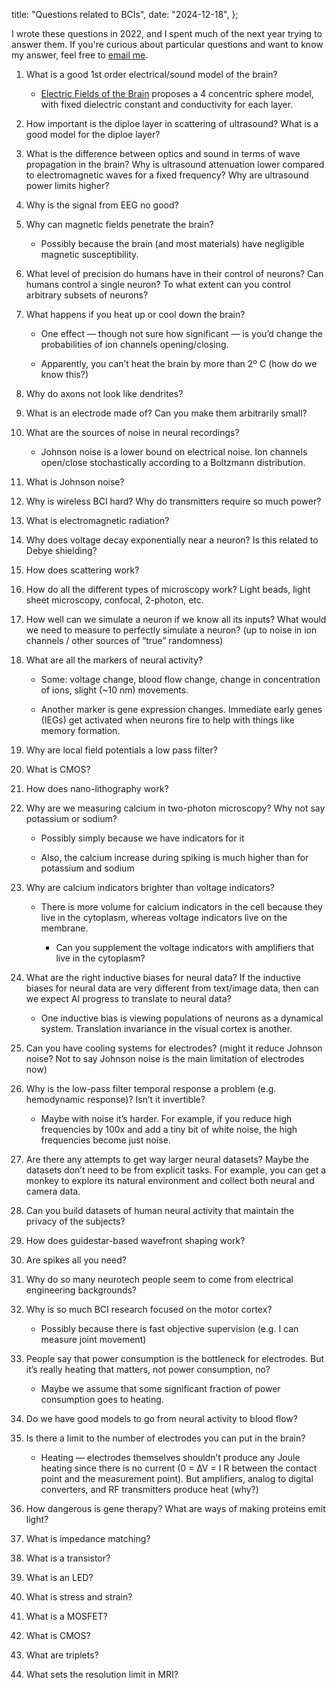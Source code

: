   title: "Questions related to BCIs",
  date: "2024-12-18",
};


<PostHeader title={metadata.title} date={metadata.date} />

I wrote these questions in 2022, and I spent much of the next year trying to answer them. If you're curious about particular questions and want to know my answer, feel free to [email me](mailto:raphael.hotter@gmail.com).

1. What is a good 1st order electrical/sound model of the brain?

   - [Electric Fields of the Brain](https://www.amazon.com/Electric-Fields-Brain-Neurophysics-EEG/dp/019505038X) proposes a 4 concentric sphere model, with fixed dielectric constant and conductivity for each layer.

2. How important is the diploe layer in scattering of ultrasound? What is a good model for the diploe layer?

3. What is the difference between optics and sound in terms of wave propagation in the brain? Why is ultrasound attenuation lower compared to electromagnetic waves for a fixed frequency? Why are ultrasound power limits higher?

4. Why is the signal from EEG no good?

5. Why can magnetic fields penetrate the brain? 

    - Possibly because the brain (and most materials) have negligible magnetic susceptibility.

6. What level of precision do humans have in their control of neurons? Can humans control a single neuron? To what extent can you control arbitrary subsets of neurons?

7. What happens if you heat up or cool down the brain?

   - One effect — though not sure how significant — is you’d change the probabilities of ion channels opening/closing.

   - Apparently, you can’t heat the brain by more than 2º C (how do we know this?)

8. Why do axons not look like dendrites?

9. What is an electrode made of? Can you make them arbitrarily small?

10. What are the sources of noise in neural recordings?

    - Johnson noise is a lower bound on electrical noise. Ion channels open/close stochastically according to a Boltzmann distribution.

11. What is Johnson noise?

12. Why is wireless BCI hard? Why do transmitters require so much power?

13. What is electromagnetic radiation?

14. Why does voltage decay exponentially near a neuron? Is this related to Debye shielding?

15. How does scattering work?

16. How do all the different types of microscopy work? Light beads, light sheet microscopy, confocal, 2-photon, etc. 

17. How well can we simulate a neuron if we know all its inputs? What would we need to measure to perfectly simulate a neuron? (up to noise in ion channels / other sources of “true” randomness)

18. What are all the markers of neural activity?

    - Some: voltage change, blood flow change, change in concentration of ions, slight (\~10 nm) movements.

    -  Another marker is gene expression changes. Immediate early genes (IEGs) get activated when neurons fire to help with things like memory formation.

19. Why are local field potentials a low pass filter?

20. What is CMOS?

21. How does nano-lithography work?

22. Why are we measuring calcium in two-photon microscopy? Why not say potassium or sodium?

    - Possibly simply because we have indicators for it

    - Also, the calcium increase during spiking is much higher than for potassium and sodium

23. Why are calcium indicators brighter than voltage indicators?

    - There is more volume for calcium indicators in the cell because they live in the cytoplasm, whereas voltage indicators live on the membrane.

       - Can you supplement the voltage indicators with amplifiers that live in the cytoplasm?

24. What are the right inductive biases for neural data? If the inductive biases for neural data are very different from text/image data, then can we expect AI progress to translate to neural data?

    - One inductive bias is viewing populations of neurons as a dynamical system. Translation invariance in the visual cortex is another.

25. Can you have cooling systems for electrodes? (might it reduce Johnson noise? Not to say Johnson noise is the main limitation of electrodes now)

26. Why is the low-pass filter temporal response a problem (e.g. hemodynamic response)? Isn’t it invertible?

    - Maybe with noise it’s harder. For example, if you reduce high frequencies by 100x and add a tiny bit of white noise, the high frequencies become just noise.

27. Are there any attempts to get way larger neural datasets? Maybe the datasets don’t need to be from explicit tasks. For example, you can get a monkey to explore its natural environment and collect both neural and camera data.

28. Can you build datasets of human neural activity that maintain the privacy of the subjects?

29. How does guidestar-based wavefront shaping work?

30. Are spikes all you need?

31. Why do so many neurotech people seem to come from electrical engineering backgrounds?

32. Why is so much BCI research focused on the motor cortex?

    - Possibly because there is fast objective supervision (e.g. I can measure joint movement)

33. People say that power consumption is the bottleneck for electrodes. But it’s really heating that matters, not power consumption, no?

    - Maybe we assume that some significant fraction of power consumption goes to heating.

34. Do we have good models to go from neural activity to blood flow?

35. Is there a limit to the number of electrodes you can put in the brain?

    - Heating — electrodes themselves shouldn’t produce any Joule heating since there is no current (0 = ∆V = I R between the contact point and the measurement point). But amplifiers, analog to digital converters, and RF transmitters produce heat (why?)

36. How dangerous is gene therapy? What are ways of making proteins emit light?

37. What is impedance matching?

38. What is a transistor?

39. What is an LED?

40. What is stress and strain?

41. What is a MOSFET?

42. What is CMOS?

43. What are triplets?

44. What sets the resolution limit in MRI?
